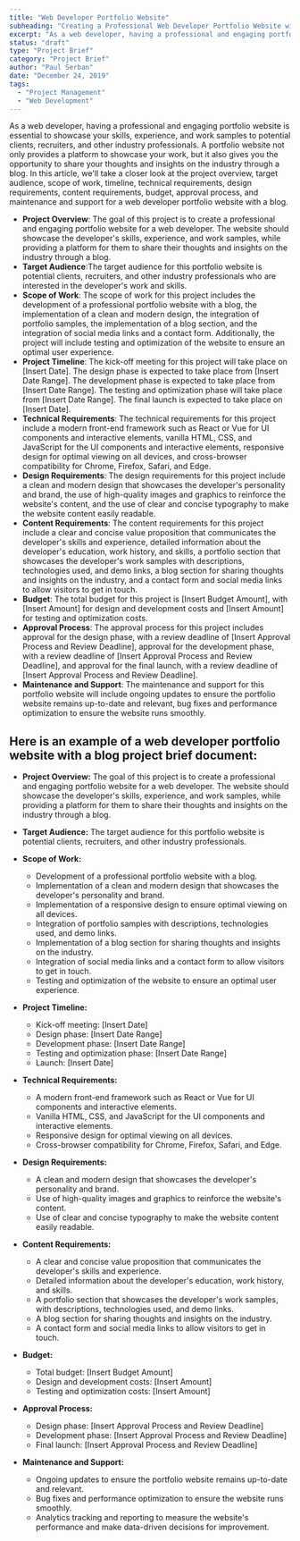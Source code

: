 ```yaml
---
title: "Web Developer Portfolio Website"
subheading: "Creating a Professional Web Developer Portfolio Website with a Blog"
excerpt: "As a web developer, having a professional and engaging portfolio website is essential to showcase your skills, experience, and work samples to potential clients, recruiters, and other industry professionals. A portfolio website not only provides a platform to showcase your work, but it also gives you the opportunity to share your thoughts and insights on the industry through a blog. In this article, we'll take a closer look at the project overview, target audience, scope of work, timeline, technical requirements, design requirements, content requirements, budget, approval process, and maintenance and support for a web developer portfolio website with a blog."
status: "draft"
type: "Project Brief"
category: "Project Brief"
author: "Paul Serban"
date: "December 24, 2019"
tags:
  - "Project Management"
  - "Web Development"
---
```


As a web developer, having a professional and engaging portfolio website is essential to showcase your skills, experience, and work samples to potential clients, recruiters, and other industry professionals. A portfolio website not only provides a platform to showcase your work, but it also gives you the opportunity to share your thoughts and insights on the industry through a blog. In this article, we'll take a closer look at the project overview, target audience, scope of work, timeline, technical requirements, design requirements, content requirements, budget, approval process, and maintenance and support for a web developer portfolio website with a blog.

- **Project Overview**: The goal of this project is to create a professional and engaging portfolio website for a web developer. The website should showcase the developer's skills, experience, and work samples, while providing a platform for them to share their thoughts and insights on the industry through a blog.
- **Target Audience**:The target audience for this portfolio website is potential clients, recruiters, and other industry professionals who are interested in the developer's work and skills.
- **Scope of Work**: The scope of work for this project includes the development of a professional portfolio website with a blog, the implementation of a clean and modern design, the integration of portfolio samples, the implementation of a blog section, and the integration of social media links and a contact form. Additionally, the project will include testing and optimization of the website to ensure an optimal user experience.
- **Project Timeline**: The kick-off meeting for this project will take place on [Insert Date]. The design phase is expected to take place from [Insert Date Range]. The development phase is expected to take place from [Insert Date Range]. The testing and optimization phase will take place from [Insert Date Range]. The final launch is expected to take place on [Insert Date].
- **Technical Requirements**: The technical requirements for this project include a modern front-end framework such as React or Vue for UI components and interactive elements, vanilla HTML, CSS, and JavaScript for the UI components and interactive elements, responsive design for optimal viewing on all devices, and cross-browser compatibility for Chrome, Firefox, Safari, and Edge.
- **Design Requirements**: The design requirements for this project include a clean and modern design that showcases the developer's personality and brand, the use of high-quality images and graphics to reinforce the website's content, and the use of clear and concise typography to make the website content easily readable.
- **Content Requirements**: The content requirements for this project include a clear and concise value proposition that communicates the developer's skills and experience, detailed information about the developer's education, work history, and skills, a portfolio section that showcases the developer's work samples with descriptions, technologies used, and demo links, a blog section for sharing thoughts and insights on the industry, and a contact form and social media links to allow visitors to get in touch.
- **Budget**: The total budget for this project is [Insert Budget Amount], with [Insert Amount] for design and development costs and [Insert Amount] for testing and optimization costs.
- **Approval Process**: The approval process for this project includes approval for the design phase, with a review deadline of [Insert Approval Process and Review Deadline], approval for the development phase, with a review deadline of [Insert Approval Process and Review Deadline], and approval for the final launch, with a review deadline of [Insert Approval Process and Review Deadline].
- **Maintenance and Support**: The maintenance and support for this portfolio website will include ongoing updates to ensure the portfolio website remains up-to-date and relevant, bug fixes and performance optimization to ensure the website runs smoothly.

## Here is an example of a web developer portfolio website with a blog project brief document:

- **Project Overview:** The goal of this project is to create a professional and engaging portfolio website for a web developer. The website should showcase the developer's skills, experience, and work samples, while providing a platform for them to share their thoughts and insights on the industry through a blog.

- **Target Audience:** The target audience for this portfolio website is potential clients, recruiters, and other industry professionals.

- **Scope of Work:**
  - Development of a professional portfolio website with a blog.
  - Implementation of a clean and modern design that showcases the developer's personality and brand.
  - Implementation of a responsive design to ensure optimal viewing on all devices.
  - Integration of portfolio samples with descriptions, technologies used, and demo links.
  - Implementation of a blog section for sharing thoughts and insights on the industry.
  - Integration of social media links and a contact form to allow visitors to get in touch.
  - Testing and optimization of the website to ensure an optimal user experience.

- **Project Timeline:**
  - Kick-off meeting: [Insert Date]
  - Design phase: [Insert Date Range]
  - Development phase: [Insert Date Range]
  - Testing and optimization phase: [Insert Date Range]
  - Launch: [Insert Date]

- **Technical Requirements:**
  - A modern front-end framework such as React or Vue for UI components and interactive elements.
  - Vanilla HTML, CSS, and JavaScript for the UI components and interactive elements.
  - Responsive design for optimal viewing on all devices.
  - Cross-browser compatibility for Chrome, Firefox, Safari, and Edge.

- **Design Requirements:**
  - A clean and modern design that showcases the developer's personality and brand.
  - Use of high-quality images and graphics to reinforce the website's content.
  - Use of clear and concise typography to make the website content easily readable.

- **Content Requirements:**
  - A clear and concise value proposition that communicates the developer's skills and experience.
  - Detailed information about the developer's education, work history, and skills.
  - A portfolio section that showcases the developer's work samples, with descriptions, technologies used, and demo links.
  - A blog section for sharing thoughts and insights on the industry.
  - A contact form and social media links to allow visitors to get in touch.

- **Budget:**
  - Total budget: [Insert Budget Amount]
  - Design and development costs: [Insert Amount]
  - Testing and optimization costs: [Insert Amount]

- **Approval Process:**
  - Design phase: [Insert Approval Process and Review Deadline]
  - Development phase: [Insert Approval Process and Review Deadline]
  - Final launch: [Insert Approval Process and Review Deadline]

- **Maintenance and Support:**
  - Ongoing updates to ensure the portfolio website remains up-to-date and relevant.
  - Bug fixes and performance optimization to ensure the website runs smoothly.
  - Analytics tracking and reporting to measure the website's performance and make data-driven decisions for improvement.
